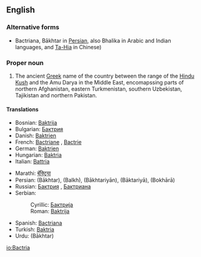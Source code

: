 ==English==

===Alternative forms===
*Bactriana, Bākhtar in [[Persian language|Persian]], also Bhalika in Arabic and Indian languages, and [[Ta-Hia]] in Chinese) 


===Proper noun===
{{en-proper-noun}}
{{wikipedia}}

# The ancient [[Greek language|Greek]] name of the country between the range of the [[Hindu Kush]] and the Amu Darya  in the Middle East, encomapssing parts of northern Afghanistan, eastern Turkmenistan, southern Uzbekistan, Tajikistan and northern Pakistan.

====Translations====
{{trans-top|Greek name for ancient country}}
*Bosnian: [[Baktrija]] {{f}}
*Bulgarian: [[Бактрия]] {{f}}
*Danish: [[Baktrien]]
*French: [[Bactriane]] {{f}}, [[Bactrie]] {{f}}
*German: [[Baktrien]]
*Hungarian: [[Baktria]]
*Italian: [[Battria]]
{{trans-mid}}
*Marathi: [[बॅक्ट्रिया]]
*Persian: {{fa-Arab|[[باختر]]}} (Bākhtar), {{fa-Arab|[[بلخ]]}} (Balkh), {{fa-Arab|[[باختریان]]}} (Bākhtariyān), {{fa-Arab|[[باکتریا]]}} (Bāktariyā), {{fa-Arab|[[بخارا]]}} (Bokhārā)
*Russian: [[Бактрия]] {{f}}, [[Бактриана]] {{f}}
*Serbian:
*:Cyrillic: [[Бактрија]] {{f}}
*:Roman: [[Baktrija]] {{f}}
*Spanish: [[Bactriana]] {{f}}
*Turkish: [[Baktria]]
*Urdu: {{ur-Arab|[[باختر]]}} (Bākhtar)
{{trans-bottom}}

[[io:Bactria]]